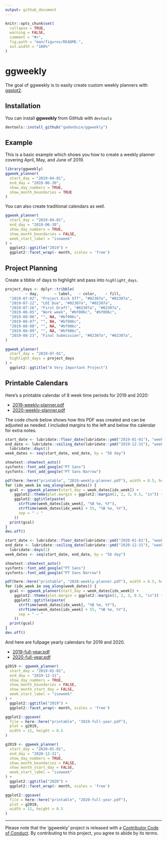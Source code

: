 ```yaml
---
output: github_document
---
```


<!-- README.md is generated from README.Rmd. Please edit that file -->

```r
knitr::opts_chunk$set(
  collapse = TRUE,
  warning = FALSE,
  comment = "#>",
  fig.path = "man/figures/README-",
  out.width = "100%"
)
```
# ggweekly

<!-- badges: start -->
<!-- badges: end -->

[ggplot2]: https://ggplot2.tidyverse.org

The goal of ggweekly is to easily create custom weekly planners with [ggplot2].

## Installation

You can install **ggweekly** from GitHub with `devtools`

``` r
devtools::install_github("gadenbuie/ggweekly")
```

## Example

This is a basic example which shows you how to create a weekly planner covering April, May, and June of 2019.

```r
library(ggweekly)
ggweek_planner(
  start_day = "2019-04-01", 
  end_day = "2019-06-30", 
  show_day_numbers = TRUE, 
  show_month_boundaries = TRUE
)
```

You can also create traditional calendars as well.

```r
ggweek_planner(
  start_day = "2019-04-01", 
  end_day = "2019-06-30", 
  show_day_numbers = TRUE, 
  show_month_boundaries = FALSE, 
  week_start_label = "isoweek"
) + 
  ggplot2::ggtitle("2019") +
  ggplot2::facet_wrap(~ month, scales = 'free')
```


## Project Planning

Create a tibble of days to highlight and pass into `highlight_days`.

```r
project_days <- dplyr::tribble(
         ~ day,       ~ label,   ~ color,    ~ fill,
  "2019-07-02", "Project Kick Off", "#02307a", "#02307a",
  "2019-07-12", "LOI Due", "#02307a", "#02307a",
  "2019-07-26", "First Draft", "#02307a", "#02307a",
  "2019-08-05", "Work week", "#bf006c", "#bf006c",
  "2019-08-06", "", NA, "#bf006c",
  "2019-08-07", "", NA, "#bf006c",
  "2019-08-08", "", NA, "#bf006c",
  "2019-08-09", "", NA, "#bf006c",
  "2019-08-23", "Final Submission", "#02307a", "#02307a",
)

ggweek_planner(
  start_day = "2019-07-01",
  highlight_days = project_days
) +
  ggplot2::ggtitle("A Very Important Project")
```

## Printable Calendars

Here's a printable calendar of 8 week time periods for 2019 and 2020: 

- [2019-weekly-planner.pdf](printable/2019-weekly-planner.pdf)
- [2020-weekly-planner.pdf](printable/2020-weekly-planner.pdf)

The code chunk below shows how this PDF was created and can be adjusted as needed.
I included margins to the left and below the calendar for extra notes.

```r
start_date <- lubridate::floor_date(lubridate::ymd("2019-01-01"), "week", week_start = 1)
end_date <- lubridate::ceiling_date(lubridate::ymd("2019-12-31"), "week", week_start = 1) - 
  lubridate::days(1)
week_dates <- seq(start_date, end_date, by = "56 day")

showtext::showtext_auto()
sysfonts::font_add_google("PT Sans")
sysfonts::font_add_google("PT Sans Narrow")

pdf(here::here("printable", "2019-weekly-planner.pdf"), width = 8.5, height = 11)
for (idx_week in seq_along(week_dates)) {
  gcal <- ggweek_planner(start_day = week_dates[idx_week]) +
    ggplot2::theme(plot.margin = ggplot2::margin(1, 2, 3, 0.5, "in")) +
    ggplot2::ggtitle(paste(
      strftime(week_dates[idx_week], "%B %e, %Y"),
      strftime(week_dates[idx_week] + 55, "%B %e, %Y"),
      sep = " — "
    ))
  print(gcal)
}
dev.off()
```


```r
start_date <- lubridate::floor_date(lubridate::ymd("2020-01-01"), "week", week_start = 1)
end_date <- lubridate::ceiling_date(lubridate::ymd("2020-12-31"), "week", week_start = 1) - 
  lubridate::days(1)
week_dates <- seq(start_date, end_date, by = "56 day")

showtext::showtext_auto()
sysfonts::font_add_google("PT Sans")
sysfonts::font_add_google("PT Sans Narrow")

pdf(here::here("printable", "2020-weekly-planner.pdf"), width = 8.5, height = 11)
for (idx_week in seq_along(week_dates)) {
  gcal <- ggweek_planner(start_day = week_dates[idx_week]) +
    ggplot2::theme(plot.margin = ggplot2::margin(1, 2, 3, 0.5, "in")) +
    ggplot2::ggtitle(paste(
      strftime(week_dates[idx_week], "%B %e, %Y"),
      strftime(week_dates[idx_week] + 55, "%B %e, %Y"),
      sep = " — "
    ))
  print(gcal)
}
dev.off()
```

And here are fullpage yearly calendars for 2019 and 2020.

* [2019-full-year.pdf](printable/2019-full-year.pdf)
* [2020-full-year.pdf](printable/2020-full-year.pdf)


```r
g2019 <- ggweek_planner(
  start_day = "2019-01-01", 
  end_day = "2019-12-31", 
  show_day_numbers = TRUE, 
  show_month_boundaries = FALSE, 
  show_month_start_day = FALSE,
  week_start_label = "isoweek"
) + 
  ggplot2::ggtitle("2019") +
  ggplot2::facet_wrap(~ month, scales = 'free')

ggplot2::ggsave(
  file = here::here("printable", "2019-full-year.pdf"),
  plot = g2019,
  width = 11, height = 8.5
)
```

```r
g2019 <- ggweek_planner(
  start_day = "2020-01-01", 
  end_day = "2020-12-31", 
  show_day_numbers = TRUE, 
  show_month_boundaries = FALSE, 
  show_month_start_day = FALSE,
  week_start_label = "isoweek"
) + 
  ggplot2::ggtitle("2020") +
  ggplot2::facet_wrap(~ month, scales = 'free')

ggplot2::ggsave(
  file = here::here("printable", "2020-full-year.pdf"),
  plot = g2019,
  width = 11, height = 8.5
)
```


***

Please note that the 'ggweekly' project is released with a
[Contributor Code of Conduct](CODE_OF_CONDUCT.md).
By contributing to this project, you agree to abide by its terms.
